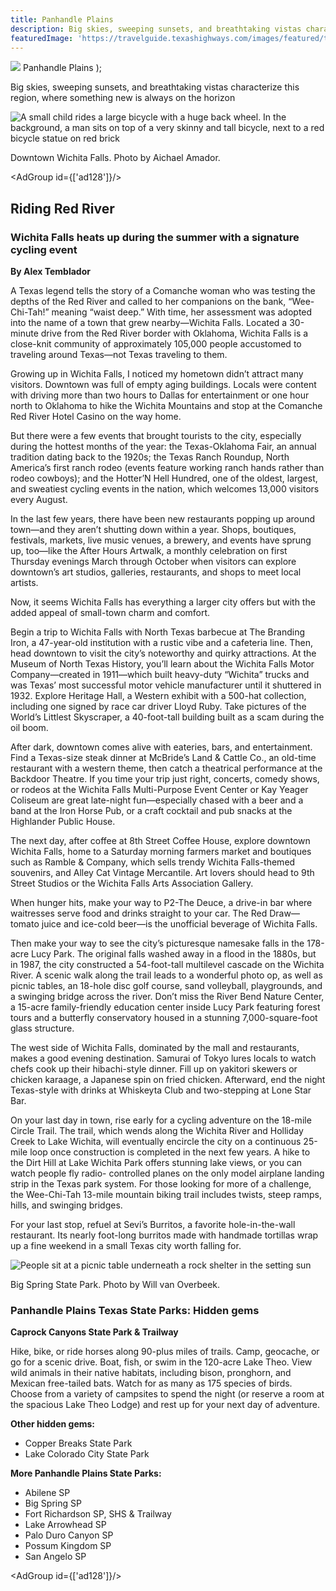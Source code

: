 ```yaml
---
title: Panhandle Plains
description: Big skies, sweeping sunsets, and breathtaking vistas characterize this region, where something new is always on the horizon
featuredImage: 'https://travelguide.texashighways.com/images/featured/travelguide-panhandle-featured.jpg'
---
```


  <span>
    <img class="region-title-map" src={`../images/map-panhandle-plains.png`}/>
    Panhandle Plains
  </span>
);

<PageDescription>

Big skies, sweeping sunsets, and breathtaking vistas characterize this region, where something new is always on the horizon

</PageDescription>

![A small child rides a large bicycle with a huge back wheel. In the background, a man sits on top of a very skinny and tall bicycle, next to a red bicycle statue on red brick](images/panhandle-plains-wichita-falls-bikes.jpg)
<Caption>Downtown Wichita Falls. Photo by Aichael Amador.</Caption>

<AdGroup id={['ad128']}/>

<Row>

<Column colSm={12} colMd={4} colLg={8}>

## **Riding Red River**
### Wichita Falls heats up during the summer with a signature cycling event
**By Alex Temblador**

A Texas legend tells the story of a Comanche woman who was testing the depths of the Red River and called to her companions on the bank, “Wee-Chi-Tah!” meaning “waist deep.” With time, her assessment was adopted into the name of a town that grew nearby—Wichita Falls. Located a 30-minute drive from the Red River border with Oklahoma, Wichita Falls is a close-knit community of approximately 105,000 people accustomed to traveling around Texas—not Texas traveling to them.

Growing up in Wichita Falls, I noticed my hometown didn’t attract many visitors. Downtown was full of empty aging buildings. Locals were content with driving more than two hours to Dallas for entertainment or one hour north to Oklahoma to hike the Wichita Mountains and stop at the Comanche Red River Hotel Casino on the way home.

But there were a few events that brought tourists to the city, especially during the hottest months of the year: the Texas-Oklahoma Fair, an annual tradition dating back to the 1920s; the Texas Ranch Roundup, North America’s first ranch rodeo (events feature working ranch hands rather than rodeo cowboys); and the Hotter’N Hell Hundred, one of the oldest, largest, and sweatiest cycling events in the nation, which welcomes 13,000 visitors every August.

In the last few years, there have been new restaurants popping up around town—and they aren’t shutting down within a year. Shops, boutiques, festivals, markets, live music venues, a brewery, and events have sprung up, too—like the After Hours Artwalk, a monthly celebration on first Thursday evenings March through October when visitors can explore downtown’s art studios, galleries, restaurants, and shops to meet local artists.

Now, it seems Wichita Falls has everything a larger city offers but with the added appeal of small-town charm and comfort. 

Begin a trip to Wichita Falls with North Texas barbecue at The Branding Iron, a 47-year-old institution with a rustic vibe and a cafeteria line. Then, head downtown to visit the city’s noteworthy and quirky attractions. At the Museum of North Texas History, you’ll learn about the Wichita Falls Motor Company—created in 1911—which built heavy-duty “Wichita” trucks and was Texas’ most successful motor vehicle manufacturer until it shuttered in 1932. Explore Heritage Hall, a Western exhibit with a 500-hat collection, including one signed by race car driver Lloyd Ruby. Take pictures of the World’s Littlest Skyscraper, a 40-foot-tall building built as a scam during the oil boom. 

After dark, downtown comes alive with eateries, bars, and entertainment. Find a Texas-size steak dinner at McBride’s Land & Cattle Co., an old-time restaurant with a western theme, then catch a theatrical performance at the Backdoor Theatre. If you time your trip just right, concerts, comedy shows, or rodeos at the Wichita Falls Multi-Purpose Event Center or Kay Yeager Coliseum are great late-night fun—especially chased with a beer and a band at the Iron Horse Pub, or a craft cocktail and pub snacks at the Highlander Public House.

The next day, after coffee at 8th Street Coffee House, explore downtown Wichita Falls, home to a Saturday morning farmers market and boutiques such as Ramble & Company, which sells trendy Wichita Falls-themed souvenirs, and Alley Cat Vintage Mercantile. Art lovers should head to 9th Street Studios or the Wichita Falls Arts Association Gallery. 

When hunger hits, make your way to P2-The Deuce, a drive-in bar where waitresses serve food and drinks straight to your car. The Red Draw—tomato juice and ice-cold beer—is the unofficial beverage of Wichita Falls.

Then make your way to see the city’s picturesque namesake falls in the 178-acre Lucy Park. The original falls washed away in a flood in the 1880s, but in 1987, the city constructed a 54-foot-tall multilevel cascade on the Wichita River. A scenic walk along the trail leads to a wonderful photo op, as well as picnic tables, an 18-hole disc golf course, sand volleyball, playgrounds, and a swinging bridge across the river. Don’t miss the River Bend Nature Center, a 15-acre 
family-friendly education center inside Lucy Park featuring forest tours and a butterfly conservatory housed in a stunning 7,000-square-foot glass structure.

The west side of Wichita Falls, dominated by the mall and restaurants, makes a good evening destination. Samurai of Tokyo lures locals to watch chefs cook up their hibachi-style dinner. Fill up on yakitori skewers or chicken karaage, a Japanese spin on fried chicken. Afterward, end the night Texas-style with drinks at Whiskeyta Club and two-stepping at Lone Star Bar.

On your last day in town, rise early for a cycling adventure on the 18-mile Circle Trail. The trail, which wends along the Wichita River and Holliday Creek to Lake Wichita, will eventually encircle the city on a continuous 25-mile loop once construction is completed in the next few years. A hike to the Dirt Hill at Lake Wichita Park offers stunning lake views, or you can watch people fly radio-
controlled planes on the only model airplane landing strip in the Texas park system. For those looking for more of a challenge, the Wee-Chi-Tah 13-mile mountain biking trail includes twists, steep ramps, hills, and swinging bridges.

For your last stop, refuel at Sevi’s Burritos, a favorite hole-in-the-wall restaurant. Its nearly foot-long burritos made with handmade tortillas wrap up a fine weekend in a small Texas city worth falling for.

</Column>

<Column colSm={6} colMd={4} colLg={4}>
<AdGroup id={['ad106']}/>

![People sit at a picnic table underneath a rock shelter in the setting sun](images/panhandle-big-spring-state-park.jpg)
<Caption>Big Spring State Park. Photo by Will van Overbeek.</Caption>

### Panhandle Plains Texas State Parks: Hidden gems

**Caprock Canyons State Park &amp; Trailway**

Hike, bike, or ride horses along 90-plus miles of trails. Camp, geocache, or go for a scenic drive. Boat, fish, or swim in the 120-acre Lake Theo. View wild animals in their native habitats, including bison, pronghorn, and Mexican free-tailed bats. Watch for as many as 175 species of birds. Choose from a variety of campsites to spend the night (or reserve a room at the spacious Lake Theo Lodge) and rest up for your next day of adventure.

**Other hidden gems:**
- Copper Breaks State Park
- Lake Colorado City State Park

**More Panhandle Plains State Parks:** 
- Abilene SP
- Big Spring SP
- Fort Richardson SP, SHS & Trailway
- Lake Arrowhead SP
- Palo Duro Canyon SP
- Possum Kingdom SP
- San Angelo SP

</Column>

</Row>

<AdGroup id={['ad128']}/>

<Row>
<Column colSm={12} colMd={4} colLg={8}>
<RegionListing title="Panhandle Plains" color="red" region="PANHANDLE PLAINS" ads={['ad96','ad121','ad114','ad116','ad103']}/>
</Column>

<Column colSm={6} colMd={4} colLg={4}>
<AdGroup id={['ad106']}/>
</Column>

</Row>